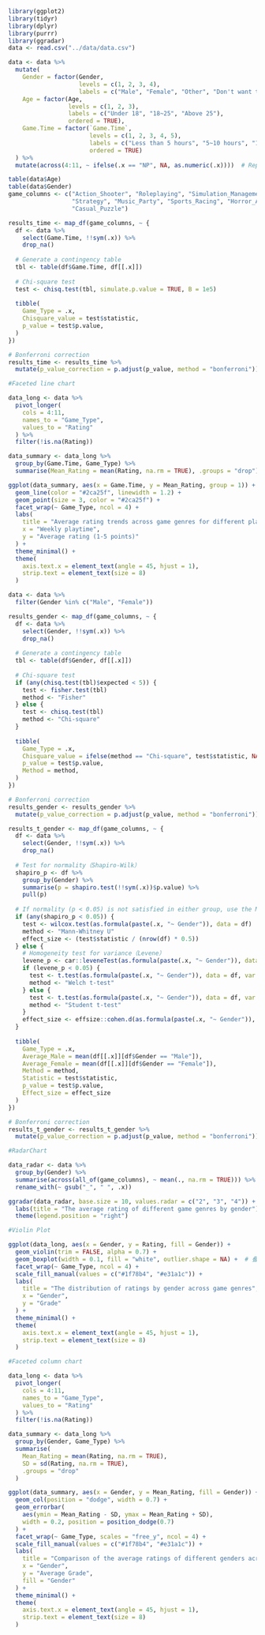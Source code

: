 


```r

library(ggplot2)
library(tidyr)
library(dplyr)
library(purrr)
library(ggradar)
data <- read.csv("../data/data.csv")

```


```r

data <- data %>%
  mutate(
    Gender = factor(Gender, 
                    levels = c(1, 2, 3, 4), 
                    labels = c("Male", "Female", "Other", "Don't want to tell")),
    Age = factor(Age, 
                 levels = c(1, 2, 3), 
                 labels = c("Under 18", "18~25", "Above 25"), 
                 ordered = TRUE),
    Game.Time = factor(`Game.Time`, 
                       levels = c(1, 2, 3, 4, 5), 
                       labels = c("Less than 5 hours", "5~10 hours", "11~20 hours", "21~40 hours", "More than 40 hours"), 
                       ordered = TRUE)
  ) %>%
  mutate(across(4:11, ~ ifelse(.x == "NP", NA, as.numeric(.x))))  # Replace NP with NA

```

```r

table(data$Age)
table(data$Gender)
game_columns <- c("Action_Shooter", "Roleplaying", "Simulation_Management", 
                  "Strategy", "Music_Party", "Sports_Racing", "Horror_Adventure", 
                  "Casual_Puzzle")

```



```r

results_time <- map_df(game_columns, ~ {
  df <- data %>%
    select(Game.Time, !!sym(.x)) %>%
    drop_na()
  
  # Generate a contingency table
  tbl <- table(df$Game.Time, df[[.x]])
  
  # Chi-square test
  test <- chisq.test(tbl, simulate.p.value = TRUE, B = 1e5)
  
  tibble(
    Game_Type = .x,
    Chisquare_value = test$statistic,
    p_value = test$p.value,
  )
})

# Bonferroni correction
results_time <- results_time %>%
  mutate(p_value_correction = p.adjust(p_value, method = "bonferroni"))

```






```r

#Faceted line chart

data_long <- data %>%
  pivot_longer(
    cols = 4:11,
    names_to = "Game_Type",
    values_to = "Rating"
  ) %>%
  filter(!is.na(Rating))  

data_summary <- data_long %>%
  group_by(Game.Time, Game_Type) %>%
  summarise(Mean_Rating = mean(Rating, na.rm = TRUE), .groups = "drop")

ggplot(data_summary, aes(x = Game.Time, y = Mean_Rating, group = 1)) +
  geom_line(color = "#2ca25f", linewidth = 1.2) +  
  geom_point(size = 3, color = "#2ca25f") +  
  facet_wrap(~ Game_Type, ncol = 4) +  
  labs(
    title = "Average rating trends across game genres for different playtime",
    x = "Weekly playtime",
    y = "Average rating (1-5 points)"
  ) +
  theme_minimal() +
  theme(
    axis.text.x = element_text(angle = 45, hjust = 1),  
    strip.text = element_text(size = 8)  
  )

```

```r

data <- data %>%
  filter(Gender %in% c("Male", "Female")) 

```




```r

results_gender <- map_df(game_columns, ~ {
  df <- data %>%
    select(Gender, !!sym(.x)) %>%
    drop_na()
  
  # Generate a contingency table
  tbl <- table(df$Gender, df[[.x]])
  
  # Chi-square test
  if (any(chisq.test(tbl)$expected < 5)) {
    test <- fisher.test(tbl)
    method <- "Fisher"
  } else {
    test <- chisq.test(tbl)
    method <- "Chi-square"
  }
  
  tibble(
    Game_Type = .x,
    Chisquare_value = ifelse(method == "Chi-square", test$statistic, NA),
    p_value = test$p.value,
    Method = method,
  )
})

# Bonferroni correction
results_gender <- results_gender %>%
  mutate(p_value_correction = p.adjust(p_value, method = "bonferroni"))

```


```r

results_t_gender <- map_df(game_columns, ~ {
  df <- data %>%
    select(Gender, !!sym(.x)) %>%
    drop_na()
  
  # Test for normality（Shapiro-Wilk）
  shapiro_p <- df %>%
    group_by(Gender) %>%
    summarise(p = shapiro.test(!!sym(.x))$p.value) %>%
    pull(p)
  
  # If normality (p < 0.05) is not satisfied in either group, use the Mann-Whitney U test 
  if (any(shapiro_p < 0.05)) {
    test <- wilcox.test(as.formula(paste(.x, "~ Gender")), data = df)
    method <- "Mann-Whitney U"
    effect_size <- (test$statistic / (nrow(df) * 0.5))  
  } else {
    # Homogeneity test for variance（Levene）
    levene_p <- car::leveneTest(as.formula(paste(.x, "~ Gender")), data = df)$`Pr(>F)`[1]
    if (levene_p < 0.05) {
      test <- t.test(as.formula(paste(.x, "~ Gender")), data = df, var.equal = FALSE)
      method <- "Welch t-test"
    } else {
      test <- t.test(as.formula(paste(.x, "~ Gender")), data = df, var.equal = TRUE)
      method <- "Student t-test"
    }
    effect_size <- effsize::cohen.d(as.formula(paste(.x, "~ Gender")), data = df)$estimate
  }
  
  tibble(
    Game_Type = .x,
    Average_Male = mean(df[[.x]][df$Gender == "Male"]),
    Average_Female = mean(df[[.x]][df$Gender == "Female"]),
    Method = method,
    Statistic = test$statistic,
    p_value = test$p.value,
    Effect_size = effect_size
  )
})

# Bonferroni correction
results_t_gender <- results_t_gender %>%
  mutate(p_value_correction = p.adjust(p_value, method = "bonferroni"))

```


```r

#RadarChart

data_radar <- data %>%
  group_by(Gender) %>%
  summarise(across(all_of(game_columns), ~ mean(., na.rm = TRUE))) %>%
  rename_with(~ gsub("_", " ", .x)) 

ggradar(data_radar, base.size = 10, values.radar = c("2", "3", "4")) +
  labs(title = "The average rating of different game genres by gender") +
  theme(legend.position = "right")
```
```r

#Violin Plot

ggplot(data_long, aes(x = Gender, y = Rating, fill = Gender)) +
  geom_violin(trim = FALSE, alpha = 0.7) +
  geom_boxplot(width = 0.1, fill = "white", outlier.shape = NA) +  # 叠加箱线图
  facet_wrap(~ Game_Type, ncol = 4) +
  scale_fill_manual(values = c("#1f78b4", "#e31a1c")) +
  labs(
    title = "The distribution of ratings by gender across game genres",
    x = "Gender",
    y = "Grade"
  ) +
  theme_minimal() +
  theme(
    axis.text.x = element_text(angle = 45, hjust = 1),
    strip.text = element_text(size = 8)
  )

```


```r

#Faceted column chart

data_long <- data %>%
  pivot_longer(
    cols = 4:11, 
    names_to = "Game_Type",
    values_to = "Rating"
  ) %>%
  filter(!is.na(Rating)) 

data_summary <- data_long %>%
  group_by(Gender, Game_Type) %>%
  summarise(
    Mean_Rating = mean(Rating, na.rm = TRUE),
    SD = sd(Rating, na.rm = TRUE),
    .groups = "drop"
  )

ggplot(data_summary, aes(x = Gender, y = Mean_Rating, fill = Gender)) +
  geom_col(position = "dodge", width = 0.7) +
  geom_errorbar(
    aes(ymin = Mean_Rating - SD, ymax = Mean_Rating + SD),
    width = 0.2, position = position_dodge(0.7)
  ) +
  facet_wrap(~ Game_Type, scales = "free_y", ncol = 4) +  
  scale_fill_manual(values = c("#1f78b4", "#e31a1c")) +  
  labs(
    title = "Comparison of the average ratings of different genders across game genres",
    x = "Gender",
    y = "Average Grade",
    fill = "Gender"
  ) +
  theme_minimal() +
  theme(
    axis.text.x = element_text(angle = 45, hjust = 1),
    strip.text = element_text(size = 8)  
  )


```





